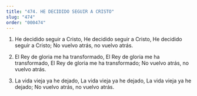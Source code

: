 ```yaml
---
title: "474. HE DECIDIDO SEGUIR A CRISTO"
slug: "474"
order: "000474"
---
```

1. He decidido seguir a Cristo, He decidido seguir a Cristo, He decidido seguir a Cristo;
No vuelvo atrás, no vuelvo atrás.

2. El Rey de gloria me ha transformado, El Rey de gloria me ha transformado,
El Rey de gloria me ha transformado; No vuelvo atrás, no vuelvo atrás.

3. La vida vieja ya he dejado, La vida vieja ya he dejado, La vida vieja ya he dejado;
No vuelvo atrás, no vuelvo atrás.
